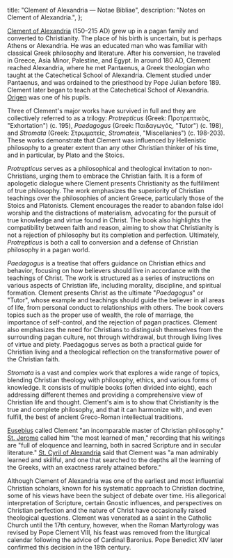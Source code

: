   title: "Clement of Alexandria — Notae Bibliae",
  description: "Notes on Clement of Alexandria.",
};

<Initial text="Clement of Alexandria" />

[Clement of Alexandria](/glossary/names#clement) (150–215 AD) grew up in a pagan family and converted to Christianity. The place of his birth is uncertain, but is perhaps Athens or Alexandria. He was an educated man who was familiar with classical Greek philosophy and literature. After his conversion, he traveled in Greece, Asia Minor, Palestine, and Egypt. In around 180 AD, Clement reached Alexandria, where he met Pantaenus, a Greek theologian who taught at the Catechetical School of Alexandria. Clement studied under Pantaenus, and was ordained to the priesthood by Pope Julian before 189. Clement later began to teach at the Catechetical School of Alexandria. [Origen](/people/scholars/origen) was one of his pupils.

Three of Clement's major works have survived in full and they are collectively referred to as a trilogy: *Protrepticus* (Greek: Προτρεπτικὸς, "Exhortation") (c. 195), *Paedagogus* (Greek: Παιδαγωγός, "Tutor") (c. 198), and *Stromata* (Greek: Στρωματεῖς, *Stromateis*, "Miscellanies") (c. 198-203). These works demonstrate that Clement was influenced by Hellenistic philosophy to a greater extent than any other Christian thinker of his time, and in particular, by Plato and the Stoics.

*Protrepticus* serves as a philosophical and theological invitation to non-Christians, urging them to embrace the Christian faith. It is a form of apologetic dialogue where Clement presents Christianity as the fulfillment of true philosophy. The work emphasizes the superiority of Christian teachings over the philosophies of ancient Greece, particularly those of the Stoics and Platonists. Clement encourages the reader to abandon false idol worship and the distractions of materialism, advocating for the pursuit of true knowledge and virtue found in Christ. The book also highlights the compatibility between faith and reason, aiming to show that Christianity is not a rejection of philosophy but its completion and perfection. Ultimately, *Protrepticus* is both a call to conversion and a defense of Christian philosophy in a pagan world.

*Paedagogus* is a treatise that offers guidance on Christian ethics and behavior, focusing on how believers should live in accordance with the teachings of Christ. The work is structured as a series of instructions on various aspects of Christian life, including morality, discipline, and spiritual formation. Clement presents Christ as the ultimate "*Paedagogus*" or "Tutor", whose example and teachings should guide the believer in all areas of life, from personal conduct to relationships with others. The book covers topics such as the proper use of wealth, the role of marriage, the importance of self-control, and the rejection of pagan practices. Clement also emphasizes the need for Christians to distinguish themselves from the surrounding pagan culture, not through withdrawal, but through living lives of virtue and piety. Paedagogus serves as both a practical guide for Christian living and a theological reflection on the transformative power of the Christian faith.

*Stromata* is a vast and complex work that explores a wide range of topics, blending Christian theology with philosophy, ethics, and various forms of knowledge. It consists of multiple books (often divided into eight), each addressing different themes and providing a comprehensive view of Christian life and thought. Clement's aim is to show that Christianity is the true and complete philosophy, and that it can harmonize with, and even fulfill, the best of ancient Greco-Roman intellectual traditions.

[Eusebius](/people/scholars/eusebius) called Clement "an incomparable master of Christian philosophy." [St. Jerome](/people/saints/latin-fathers/jerome-of-stridon) called him "the most learned of men," recording that his writings are "full of eloquence and learning, both in sacred Scripture and in secular literature." [St. Cyril of Alexandria](/people/saints/greek-fathers/cyril-of-alexandria) said that Clement was "a man admirably learned and skillful, and one that searched to the depths all the learning of the Greeks, with an exactness rarely attained before."

Although Clement of Alexandria was one of the earliest and most influential Christian scholars, known for his systematic approach to Christian doctrine, some of his views have been the subject of debate over time. His allegorical interpretation of Scripture, certain Gnostic influences, and perspectives on Christian perfection and the nature of Christ have occasionally raised theological questions. Clement was venerated as a saint in the Catholic Church until the 17th century, however, when the Roman Martyrology was revised by Pope Clement VIII, his feast was removed from the liturgical calendar following the advice of Cardinal Baronius. Pope Benedict XIV later confirmed this decision in the 18th century.
